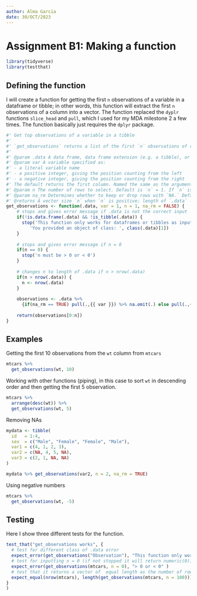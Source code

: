```yaml
---
author: Alma Garcia
date: 30/OCT/2023
---
```


# Assignment B1: Making a function

```r
library(tidyverse)
library(testthat)
```

## Defining the function
I will create a function for getting the first `n` observations of a variable in a dataframe or tibble; in other words, this function will extract the first `n` observations of a column into a vector. The function replaced the `dyplr` functions `slice_head` and `pull`, which I used for my MDA milestone 2 a few times. The function basically just requires the `dplyr` package. 

```r
#' Get top observations of a variable in a tibble
#' 
#' `get_observations` returns a list of the first `n` observations of variable `var` in tibble `.data`. In contrast to using `$` and `[n]`, `get_observations` can be piped. 
#' 
#' @param .data A data frame, data frame extension (e.g. a tibble), or a lazy data frame (e.g. from dbplyr or dtplyr). Named the same as the arguments from `slice_head()` and `pull()`.
#' @param var A variable specified as:
#' - a literal variable name
#' - a positive integer, giving the position counting from the left
#' - a negative integer, giving the position counting from the right
#' The default returns the first column. Named the same as the arguments from `slice_head()` and `pull()`.
#' @param n The number of rows to select. Default is `n` = 1. If `n` is greater than the number of rows in `.data` the result will be silently truncated to the `.data` row size. A negative value of `n` will drop the first `n` rows. For example, `n = -4` will return observations starting from row 5 until the last row.  Named the same as the arguments from `slice_head()` and `pull()`.
#' @param na_rm Determines whether to keep or drop rows with `NA.` Default is `FALSE`. I used this name because it is usually called like that in other functions. 
#' @returns A vector size `n` when `n` is positive; length of `.data` - `n` when `n` is negative; and length of `.data` when `n` exceeds the number of rows in data.
get_observations <- function(.data, var = 1, n = 1, na_rm = FALSE) {
    # stops and gives error message if .data is not the correct input
    if(!is.data.frame(.data) && !is_tibble(.data)) {
      stop('This function only works for dataframes or tibbles as input!\n',
         'You provided an object of class: ', class(.data)[1])
    }
  
    # stops and gives error message if n = 0
    if(n == 0) {
      stop('n must be > 0 or < 0')
    }
    
    # changes n to length of .data if n > nrow(.data)
    if(n > nrow(.data)) {
      n <- nrow(.data)
    }
  
    observations <- .data %>%
      {if(na_rm == TRUE) pull(.,{{ var }}) %>% na.omit(.) else pull(.,{{ var }})}
    
    return(observations[0:n])
}
```


## Examples

Getting the first 10 observations from the `wt` column from `mtcars`
```r
mtcars %>% 
  get_observations(wt, 10)
```
Working with other functions (piping), in this case to sort `wt` in descending order and then getting the first 5 observation. 

```r
mtcars %>%
  arrange(desc(wt)) %>%
  get_observations(wt, 5)
```

Removing NAs 

```r
mydata <- tibble(
  id   = 1:4,
  sex  = c("Male", "Female", "Female", "Male"),
  var1 = c(4, 1, 2, 3),
  var2 = c(NA, 4, 5, NA),
  var3 = c(2, 1, NA, NA)
)

mydata %>% get_observations(var2, n = 2, na_rm = TRUE)
```

Using negative numbers

```r
mtcars %>%
  get_observations(wt, -5)
```



## Testing
Here I show three different tests for the function. 

```r
test_that("get_observations works", {
  # test for different class of .data error
  expect_error(get_observations("Observation"), "This function only works for dataframes or tibbles as input!")
  # test for inputting n = 0 (if not stopped it will return numeric(0))
  expect_error(get_observations(mtcars, n = 0), "> 0 or < 0" )
  # test that it returns a vector of  equal length as the number of rows of the .data
  expect_equal(nrow(mtcars), length(get_observations(mtcars, n = 100)))
}
)
```

